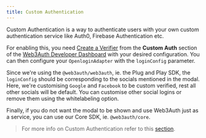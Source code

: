 ```yaml
---
title: Custom Authentication
---
```


Custom Authentication is a way to authenticate users with your own custom authentication service like Auth0, Firebase Authentication etc.

For enabling this, you need [Create a Verifier](/customauth/verifiers) from the **Custom Auth** section of the
[Web3Auth Developer Dashboard](https://dashboard.web3auth.io/home/customauth) with your desired configuration. You can then configure your
`OpenloginAdapter` with the `loginConfig` parameter.

Since we're using the `@web3auth/web3auth`, ie. the Plug and Play SDK, the `loginConfig` should be corresponding to the socials mentioned in the
modal. Here, we're customising `Google` and `Facebook` to be custom verified, rest all other socials will be default. You can customise other social
logins or remove them using the whitelabeling option.

Finally, if you do not want the modal to be shown and use Web3Auth just as a service, you can use our Core SDK, ie. `@web3auth/core`.

> For more info on Custom Authentication refer to this [section](/customauth/).
